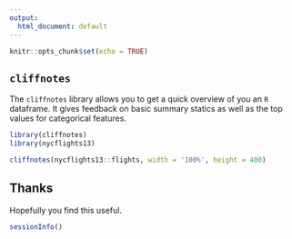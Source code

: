 ```yaml
---
output:
  html_document: default
---
```


```r
knitr::opts_chunk$set(echo = TRUE)
```

## `cliffnotes`

The `cliffnotes` library allows you to get a quick overview of you an `R` dataframe. It gives feedback on basic summary statics as well as the top values for categorical features.

```r
library(cliffnotes)
library(nycflights13)

cliffnotes(nycflights13::flights, width = '100%', height = 400)
```

## Thanks

Hopefully you find this useful.

```r
sessionInfo()
```
